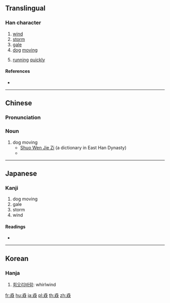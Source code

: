 ==Translingual==

===Han character===
{{Han char|rn=94|rad=犬|as=08|sn=12|four=43434|canj=IKIKK|ids=⿱犬㹜}}

# [[wind]]
# [[storm]]
# [[gale]]
# [[dog]] [[moving]]
# {{label|mul|Cantonese}} [[run]]ning [[quickly]]

====References====
* {{Han ref|kx=0712.220|dkj=20469|dj=1124.240|hdz=21351.020|uh=730B|ud=29451|bh=DA6E|bd=55918}}

----

==Chinese==
{{zh-forms}}

===Pronunciation===
{{zh-pron
|m=biāo
|c=biu1
|h=pfs=pêu
|mn=phiau
|md=
|wu=
|mc=y
|oc=y
|cat=n
}}

===Noun===
{{zh-noun}}

# dog moving
#* [http://ctext.org/shuo-wen-jie-zi/quan-bu#n32888 Shuo Wen Jie Zi] (a dictionary in East Han Dynasty)
#* {{zh-x|猋{biāo}：犬 走 皃{mào}。从 三 犬。|[The character] 猋: Dogs moving's appearance. [This character is] composed [of] three 犬s.|CL}}

----

==Japanese==

===Kanji===
{{ja-kanji|grade=|rs=犬08}}

# dog moving
# gale
# storm
# wind

====Readings====
* {{ja-readings|on=[[ひょう]] (hyō)|kun=}}

----

==Korean==

===Hanja===
{{ko-hanja|hangeul=표|rv=pyo|mr=p'yo}}

# [[회오리바람]]: whirlwind

[[fr:猋]]
[[hu:猋]]
[[ja:猋]]
[[pl:猋]]
[[th:猋]]
[[zh:猋]]